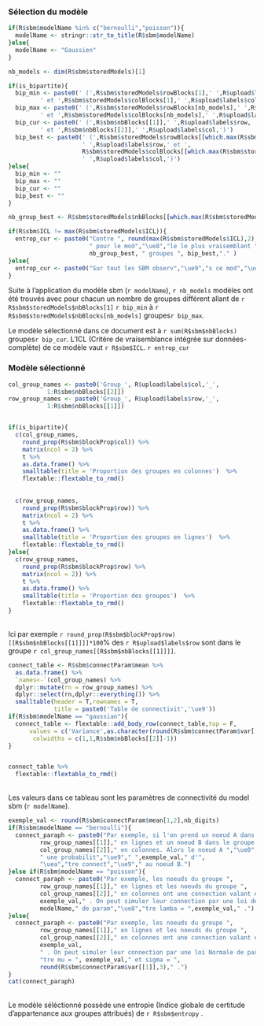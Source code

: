 
### Sélection du modèle

```r

if(R$sbm$modelName %in% c("bernoulli","poisson")){
  modelName <- stringr::str_to_title(R$sbm$modelName)
}else{
  modelName <- "Gaussien"
}

nb_models <- dim(R$sbm$storedModels)[1]

if(is_bipartite){
  bip_min <- paste0(' (',R$sbm$storedModels$rowBlocks[1],' ',R$upload$labels$row,
         ' et ',R$sbm$storedModels$colBlocks[1],' ',R$upload$labels$col,')')
  bip_max <- paste0(' (',R$sbm$storedModels$rowBlocks[nb_models],' ',R$upload$labels$row,
         ' et ',R$sbm$storedModels$colBlocks[nb_models],' ',R$upload$labels$col,')')
  bip_cur <- paste0(' (',R$sbm$nbBlocks[[1]],' ',R$upload$labels$row,
         ' et ',R$sbm$nbBlocks[[2]],' ',R$upload$labels$col,')')
  bip_best <- paste0(' (',R$sbm$storedModels$rowBlocks[[which.max(R$sbm$storedModels$ICL)]][[1]],
                     ' ',R$upload$labels$row,' et ',
                     R$sbm$storedModels$colBlocks[[which.max(R$sbm$storedModels$ICL)]][[1]],
                     ' ',R$upload$labels$col,')')
}else{
  bip_min <- ""
  bip_max <- ""
  bip_cur <- ""
  bip_best <- ""
}

nb_group_best <- R$sbm$storedModels$nbBlocks[[which.max(R$sbm$storedModels$ICL)]][[1]]

if(R$sbm$ICL != max(R$sbm$storedModels$ICL)){
  entrop_cur <- paste0("Contre ", round(max(R$sbm$storedModels$ICL),2), 
                       " pour le mod","\ue8","le le plus vraisemblant ","\ue0 ",
                       nb_group_best, " groupes ", bip_best,"." )
}else{
  entrop_cur <- paste0("Sur tout les SBM observ","\ue9","s ce mod","\ue8","le ","\ue0"," l'ICL la plus ","\ue9","l","\ue9","v","\ue9","e, c'est le plus vraisemblable.")
}

```


Suite à l'application du modèle sbm (`r modelName`), `r nb_models` modèles ont été trouvés avec pour chacun un nombre de groupes différent allant de `r R$sbm$storedModels$nbBlocks[1]` `r bip_min` à `r R$sbm$storedModels$nbBlocks[nb_models]` groupes`r bip_max`. 

Le modèle sélectionné dans ce document est à `r sum(R$sbm$nbBlocks)` groupes`r bip_cur`. L'ICL (Critère de vraisemblance intégrée sur données-complète) de ce modèle vaut `r R$sbm$ICL`. `r entrop_cur`


### Modèle sélectionné 

```r

col_group_names <- paste0('Group_', R$upload$labels$col,'_',
           1:R$sbm$nbBlocks[[2]])
row_group_names <- paste0('Group_', R$upload$labels$row,'_',
           1:R$sbm$nbBlocks[[1]])


if(is_bipartite){
  c(col_group_names,
    round_prop(R$sbm$blockProp$col)) %>% 
    matrix(ncol = 2) %>% 
    t %>% 
    as.data.frame() %>% 
    smalltable(title = 'Proportion des groupes en colonnes')  %>% 
    flextable::flextable_to_rmd()
  
  
  c(row_group_names,
    round_prop(R$sbm$blockProp$row)) %>%
    matrix(ncol = 2) %>%
    t %>%
    as.data.frame() %>%
    smalltable(title = 'Proportion des groupes en lignes')  %>% 
    flextable::flextable_to_rmd()
}else{
  c(row_group_names,
    round_prop(R$sbm$blockProp$row) %>% 
    matrix(ncol = 2)) %>% 
    t %>% 
    as.data.frame() %>% 
    smalltable(title = 'Proportion des groupes')  %>% 
    flextable::flextable_to_rmd()
}
```
<br>
Ici par exemple `r round_prop(R$sbm$blockProp$row)[[R$sbm$nbBlocks[[1]]]]*100`\% des `r R$upload$labels$row` sont dans le groupe `r col_group_names[[R$sbm$nbBlocks[[1]]]]`. 


```r

connect_table <- R$sbm$connectParam$mean %>% 
  as.data.frame() %>% 
  `names<-`(col_group_names) %>% 
  dplyr::mutate(rn = row_group_names) %>% 
  dplyr::select(rn,dplyr::everything()) %>% 
  smalltable(header = T,rownames = T,
             title = paste0('Table de connectivit','\ue9')) 
if(R$sbm$modelName == "gaussian"){
  connect_table <- flextable::add_body_row(connect_table,top = F,
      values = c('Variance',as.character(round(R$sbm$connectParam$var[[1]],3)),""),
       colwidths = c(1,1,R$sbm$nbBlocks[[2]]-1))
}


connect_table %>% 
  flextable::flextable_to_rmd()

```
<br> 
Les valeurs dans ce tableau sont les paramètres de connectivité du model sbm (`r modelName`). <br>
```r
exemple_val <- round(R$sbm$connectParam$mean[1,2],nb_digits)
if(R$sbm$modelName == "bernoulli"){
  connect_paraph <- paste0("Par exemple, si l'on prend un noeud A dans le groupe ",
         row_group_names[[1]]," en lignes et un noeud B dans le groupe ",
         col_group_names[[2]]," en colonnes. Alors le noeud A ","\ue0",
         " une probabilit","\ue9"," ",exemple_val," d'",
         "\uea","tre connect","\ue9"," au noeud B.")
}else if(R$sbm$modelName == "poisson"){
  connect_paraph <- paste0("Par exemple, les noeuds du groupe ",
         row_group_names[[1]]," en lignes et les noeuds du groupe ",
         col_group_names[[2]]," en colonnes ont une connection valant en moyenne ",
         exemple_val," . On peut simuler leur connection par une loi de ",
         modelName," de param","\ue8","tre lamba = ",exemple_val," .")
}else{
  connect_paraph <- paste0("Par exemple, les noeuds du groupe ",
         row_group_names[[1]]," en lignes et les noeuds du groupe ",
         col_group_names[[2]]," en colonnes ont une connection valant en moyenne ",
         exemple_val,
         " . On peut simuler leur connection par une loi Normale de param","\ue8",
         "tre mu = ", exemple_val," et sigma = ",
         round(R$sbm$connectParam$var[[1]],3)," .")
}
cat(connect_paraph)
```
<br>
Le modèle séléctionné possède une entropie (Indice globale de certitude d'appartenance aux groupes attribués) de `r R$sbm$entropy` .




